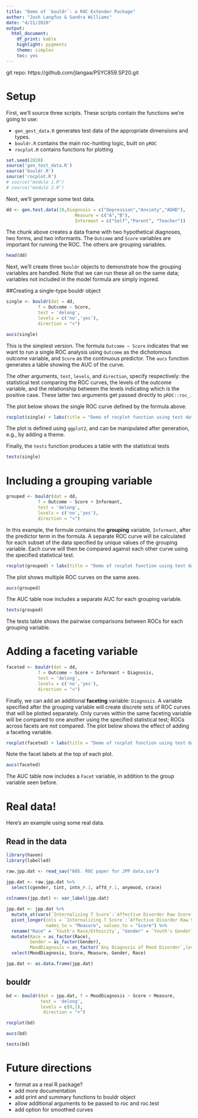 ---
title: "Demo of `bouldr`: a ROC Extender Package"
author: "Josh Langfus & Sandra Williams"
date: "4/21/2020"
output: 
  html_document:
    df_print: kable
    highlight: pygments
    theme: simplex
    toc: yes
---
git repo: https://github.com/jlangaa/PSYC859.SP20.git

# Setup

First, we'll source three scripts. These scripts contain the functions we're going to use:

* `gen_gest_data.R` generates test data of the appropriate dimensions and types.
* `bouldr.R` contains the main roc-hunting logic, built on `pROC`
* `rocplot.R` contains functions for plotting

```{r, warning=FALSE, message=FALSE}
set.seed(2020)
source('gen_test_data.R')
source('bouldr.R')
source('rocplot.R')
# source("module 1.R")
# source("module 2.R")
```

Next, we'll generage some test data. 

```{r}
dd <- gen.test.data(10,Diagnosis = c("Depression","Anxiety","ADHD"),
                          Measure = c("A","B"),
                          Informant = c("Self","Parent", "Teacher"))

```

The chunk above creates a data frame with two hypothetical diagnoses, two forms, and two informants. The `Outcome` and `Score` variables are important for running the ROC. The others are grouping variables.

```{r}
head(dd)
```


Next, we'll create three `bouldr` objects to demonstrate how the grouping variables are handled. Note that we can run these all on the same data; variables not included in the model formula are simply ingored.

##Creating a single-type bouldr object

```{r}
single <- bouldr(dat = dd,
            f = Outcome ~ Score,
            test = 'delong',
            levels = c('no','yes'),
            direction = "<")

aucs(single)
```

This is the simplest version. The formula `Outcome ~ Score` indicates that we want to run a single ROC analysis using `Outcome` as the dichotomous outcome variable, and `Score` as the continuous predictor. The `aucs` function generates a table showing the AUC of the curve.

The other arguments, `test`, `levels`, and `direction`, specify respectively: the statistical test comparing the ROC curves, the levels of the outcome variable, and the relationship between the levels indicating which is the positive case. These latter two arguments get passed directly to `pROC::roc_`.

The plot below shows the single ROC curve defined by the formula above.

```{r}
rocplot(single) + labs(title = "Demo of rocplot function using test data")
```

The plot is defined using `ggplot2`, and can be manipulated after generation, e.g., by adding a theme.

Finally, the `tests` function produces a table with the statistical tests

```{r}
tests(single)
```

# Including a grouping variable

```{r}
grouped <- bouldr(dat = dd,
            f = Outcome ~ Score + Informant,
            test = 'delong',
            levels = c('no','yes'),
            direction = "<")
```

In this example, the formule contains the **grouping** variable, `Informant`, after the predictor term in the formula. A separate ROC curve will be calculated for each subset of the data specified by unique values of the grouping variable. Each curve will then be compared against each other curve using the specified statistical test.

```{r}
rocplot(grouped) + labs(title = "Demo of rocplot function using test data")
```

The plot shows multiple ROC curves on the same axes.

```{r}
aucs(grouped)
```

The AUC table now includes a separate AUC for each grouping variable.

```{r}
tests(grouped)
```

The tests table shows the pairwise comparisons between ROCs for each grouping variable.

# Adding a faceting variable

```{r}
faceted <- bouldr(dat = dd,
            f = Outcome ~ Score + Informant + Diagnosis,
            test = 'delong',
            levels = c('no','yes'),
            direction = "<")
```

Finally, we can add an additional **faceting** variable: `Diagnosis`. A variable specified after the grouping variable will create discrete sets of ROC curves that will be plotted separately. Only curves within the same faceting variable will be compared to one another using the specified statistical test; ROCs across facets are not compared. The plot below shows the effect of adding a faceting variable.


```{r}
rocplot(faceted) + labs(title = "Demo of rocplot function using test data")
```

Note the facet labels at the top of each plot.

```{r}
aucs(faceted)
```

The AUC table now includes a `Facet` variable, in addition to the group variable seen before.

# Real data!

Here's an example using some real data.

## Read in the data
```{r}
library(haven)
library(labelled)

raw.jpp.dat <- read_sav("605. ROC paper for JPP data.sav")

jpp.dat <- raw.jpp.dat %>%
  select(cgender, tint, intn_r.1, affd_r.1, anymood, crace)
  
colnames(jpp.dat) <- var_label(jpp.dat)

jpp.dat <- jpp.dat %>%
  mutate_at(vars(`Internalizing T Score`:`Affective Disorder Raw Score`),as.numeric) %>%
  pivot_longer(cols = `Internalizing T Score`:`Affective Disorder Raw Score`,
               names_to = "Measure", values_to = "Score") %>%
  rename("Race" = `Youth's Race/Ethnicity`, "Gender" = `Youth's Gender`) %>%
  mutate(Race = as_factor(Race),
         Gender = as_factor(Gender),
         MoodDiagnosis = as_factor(`Any Diagnosis of Mood Disorder`,levels = "values")) %>%
  select(MoodDiagnosis, Score, Measure, Gender, Race)

jpp.dat <- as.data.frame(jpp.dat)
```

## bouldr

```{r}
bd <- bouldr(dat = jpp.dat, f = MoodDiagnosis ~ Score + Measure,
             test = 'delong',
             levels = c(0,1),
              direction = "<")
```


```{r}
rocplot(bd)
```

```{r}
aucs(bd)
```

```{r}
tests(bd)
```

# Future directions

*  format as a real R package?
*  add more documentation
*  add print and summary functions to bouldr object
*  allow additional arguments to be passed to roc and roc.test
*  add option for smoothed curves
